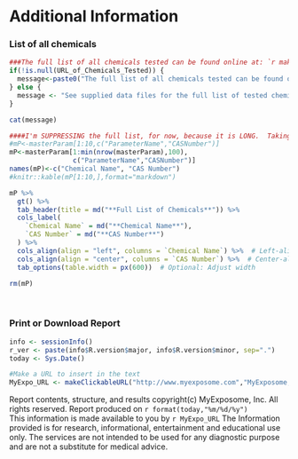
# Additional Information

### List of all chemicals


```r
###The full list of all chemicals tested can be found online at: `r makeClickableURL(URL_of_Chemicals_Tested, "MyExposome Chemical List")`
if(!is.null(URL_of_Chemicals_Tested)) {
  message<-paste0("The full list of all chemicals tested can be found online at: ",makeClickableURL(URL_of_Chemicals_Tested, "MyExposome Chemical List"))
} else {
  message <- "See supplied data files for the full list of tested chemicals"
}

cat(message)

```



```r
####I'm SUPPRESSING the full list, for now, because it is LONG.  Taking first 10 rows only.
#mP<-masterParam[1:10,c("ParameterName","CASNumber")]
mP<-masterParam[1:min(nrow(masterParam),100),
                c("ParameterName","CASNumber")]
names(mP)<-c("Chemical Name", "CAS Number")
#knitr::kable(mP[1:10,],format="markdown")

mP %>%
  gt() %>%
  tab_header(title = md("**Full List of Chemicals**")) %>%
  cols_label(
    `Chemical Name` = md("**Chemical Name**"),
    `CAS Number` = md("**CAS Number**")
  ) %>%
  cols_align(align = "left", columns = `Chemical Name`) %>%  # Left-align the first column
  cols_align(align = "center", columns = `CAS Number`) %>%  # Center-align the rest
  tab_options(table.width = px(600))  # Optional: Adjust width

rm(mP)

```


<br>

### Print or Download Report

```r
info <- sessionInfo()
r_ver <- paste(info$R.version$major, info$R.version$minor, sep=".")
today <- Sys.Date()

#Make a URL to insert in the text
MyExpo_URL <- makeClickableURL("http://www.myexposome.com","MyExposome, Inc.")

```


Report contents, structure, and results copyright(c) MyExposome, Inc.  All rights reserved.  Report produced on `r format(today,"%m/%d/%y")` 
<br>
This information is made available to you by `r MyExpo_URL` The Information provided is for research, informational, entertainment and educational use only. The services are not intended to be used for any diagnostic purpose and are not a substitute for medical advice. 
